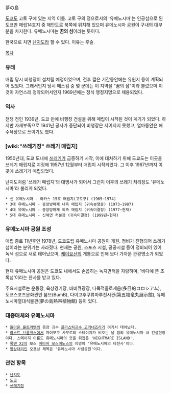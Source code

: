 夢の島

[[도쿄]]도 고토 구에 있는 지역 이름. 고토 구의 정으로서의 '유메노시마'는 인공섬으로 된 도쿄만 매립14호지 중 해안도로 북쪽에 위치해 있으며 유메노시마 공원이 구내의 대부분을 차지한다. 유메노시마는 '''꿈의 섬'''이라는 뜻이다.

한국으로 치면 [[난지도]]라 할 수 있다. 이유는 후술.

[[목차]]

=== 유래 ===
매립 당시 비행장이 설치될 예정이었으며, 전후 짧은 기간동안에는 유원지 등이 계획되어 있었다. 그래서인지 당시 매스컴 중 몇 군데는 이 지역을 "꿈의 섬"이라 불렀으며 이것이 자연스레 정착되어서인지 1969년에는 정식 행정지명으로 채용되었다.

=== 역사 ===
전쟁 전인 1939년, 도쿄 만에 비행장 건설을 위해 매립이 시작된 것이 계기가 되었다. 하지만 자재부족으로 1941년 공사가 중단되어 비행장은 지어지지 못했고, 얼마동안은 해수욕장으로 쓰이기도 했다.

=== [wiki:"쓰레기장" 쓰레기 매립지] ===
1950년대, 도쿄 도내에 [[쓰레기]]가 급증하기 시작, 이에 대처하기 위해 도쿄도는 이곳을 쓰레기 매립지로 지정해 1957년 12월부터 매립이 시작되었다. 그 이후 1967년까지 이 곳에 쓰레기가 매립되었다.

난지도처럼 '쓰레기 매립지'의 대명사가 되어서 그런지 이후의 쓰레기 처리장도 '유메노시마'라 불리게 되었다.

 * 신 유메노시마 - 와카스 15호 매립지(고토구) (1965~1974)
 * 3대 유메노시마 - 중앙방파제 내측 매립지 (귀속분쟁중) (1973~1987)
 * 4대 유메노시마 - 중앙방파제 외측 매립지 (귀속미결정) (1977~현재)
 * 5대 유메노시마 - 신해면 처분장 (귀속미결정) (1999년~현재)

=== 유메노시마 공원 조성 ===
매립 종료 11년후인 1978년, 도쿄도립 유메노시마 공원이 개원. 정비가 진행되어 쓰레기 섬이라는 분위기는 사라졌다. 현재는 공원, 스포츠 시설, 공공시설 등이 정비되어 있어 녹색 섬으로 새로 태어났으며, [[케이요선]]의 개통으로 인해 보다 가까운 관광명소가 되었다. 

현재 유메노시마 공원은 도쿄도 내에서도 손꼽히는 녹지면적을 자랑하며, '바다에 뜬 초록섬'이라는 찬사를 받고 있다.

주요시설로는 운동장, 육상경기장, 바비큐광장, 다목적콜로세움(多目的コロシアム), 도쿄스포츠문화관인 붐브(BumB), 다이고후쿠류마루전시관(第五福竜丸展示館), 유메노시마열대식물관(夢の島熱帯植物館) 등이 있다.

=== 대중매체와 유메노시마 ===
 * [[돌아온 울트라맨]]의 등장 괴수 [[플라스틱괴수 고키네즈라]]가 여기서 태어났다.
 * [[라스트 브롱크스]]에서 자이모쿠 사부로의 스테이지가 비오는 날 밤의 유메노시마 내 건설현장이다. 스테이지 이름도 유메노시마의 뜻을 뒤집은 'NIGHTMARE ISLAND'.
 * [[록맨 X2]]의 보스 [[메타머 모스미노스]]의 이명이 '유메노시마의 타천사'이다.
 * [[망상대리인]] 오프닝 제목은 '유메노시마 사념공원'이다.

=== 관련 항목 ===
 * [[난지도]]
 * [[도쿄]]
 * [[쓰레기장]]
